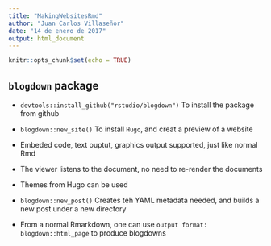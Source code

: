```yaml
---
title: "MakingWebsitesRmd"
author: "Juan Carlos Villaseñor"
date: "14 de enero de 2017"
output: html_document
---
```


```r
knitr::opts_chunk$set(echo = TRUE)
```

## `blogdown` package

  - `devtools::install_github("rstudio/blogdown")` To install the package from github
  
  - `blogdown::new_site()` To install `Hugo`, and creat a preview of a website
  
  - Embeded code, text ouptut, graphics output supported, just like normal Rmd
  
  - The viewer listens to the document, no need to re-render the documents
  
  - Themes from Hugo can be used
  
  - `blogdown::new_post()` Creates teh YAML metadata needed, and builds a new post under a new directory
  
  - From a normal Rmarkdown, one can use `output format: blogdown::html_page` to produce blogdowns
  
  